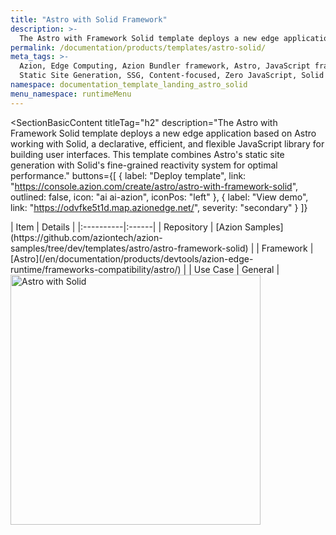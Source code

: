 ```yaml
---
title: "Astro with Solid Framework"
description: >-
  The Astro with Framework Solid template deploys a new edge application based on Astro working with Solid.
permalink: /documentation/products/templates/astro-solid/
meta_tags: >-
  Azion, Edge Computing, Azion Bundler framework, Astro, JavaScript frameworks,
  Static Site Generation, SSG, Content-focused, Zero JavaScript, Solid
namespace: documentation_template_landing_astro_solid
menu_namespace: runtimeMenu
---
```


<SectionBasicContent
  titleTag="h2"
  description="The Astro with Framework Solid template deploys a new edge application based on Astro working with Solid, a declarative, efficient, and flexible JavaScript library for building user interfaces. This template combines Astro's static site generation with Solid's fine-grained reactivity system for optimal performance."
  buttons={[
    { label: "Deploy template", link: "https://console.azion.com/create/astro/astro-with-framework-solid", outlined: false, icon: "ai ai-azion", iconPos: "left" },
    { label: "View demo", link: "https://odvfke5t1d.map.azionedge.net/", severity: "secondary" }
  ]}
>
  <Fragment slot="content">
    <div style="flex: 1; min-width: 300px;">
      | Item | Details |
      |:----------|:------|
      | Repository | [Azion Samples](https://github.com/aziontech/azion-samples/tree/dev/templates/astro/astro-framework-solid) |
      | Framework | [Astro](/en/documentation/products/devtools/azion-edge-runtime/frameworks-compatibility/astro/) |
      | Use Case | General |
    </div>
    <div style="display: flex; justify-content: center; align-items: center; flex: 1;">
      <img src="/assets/docs/images/uploads/template-showcase/astro/astro-solid.png" width="400" alt="Astro with Solid" style="min-width: 100%; max-width: 100%; height: auto;" />
    </div>
  </Fragment>
</SectionBasicContent>
